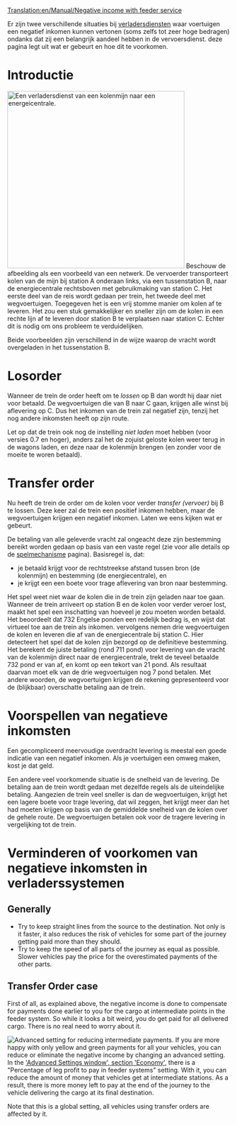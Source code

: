 [[Translation:en/Manual/Negative income with feeder service]]
{{nl/Vertaling|en/Manual/Negative income with feeder service|70}}

Er zijn twee verschillende situaties bij [[nl/Manual/Verladersdienst|verladersdiensten]] waar voertuigen een negatief inkomen kunnen vertonen (soms zelfs tot zeer hoge bedragen) ondanks dat zij een belangrijk aandeel hebben in de vervoersdienst. deze pagina legt uit wat er gebeurt en hoe dit te voorkomen.

= Introductie =
[[File:en/Manual/Feeder negative income.png|right|thumb|400px|Een verladersdienst van een kolenmijn naar een energeicentrale.]]
Beschouw de afbeelding als een voorbeeld van een netwerk. De vervoerder transporteert kolen van de mijn bij station A onderaan links, via een tussenstation B, naar de energiecentrale rechtsboven met gebruikmaking van station C. Het eerste deel van de reis wordt gedaan per trein, het tweede deel met wegvoertuigen. Toegegeven het is een vrij stomme manier om kolen af te leveren. Het zou een stuk gemakkelijker en sneller zijn om de kolen in een rechte lijn af te leveren door station B te verplaatsen naar station C. Echter dit is nodig om ons probleem te verduidelijken.

Beide voorbeelden zijn verschillend in de wijze waarop de vracht wordt overgeladen in het tussenstation B.


= Losorder =
Wanneer de trein de order heeft om te ''lossen'' op B dan wordt hij daar niet voor betaald. De wegvoertuigen die van B naar C gaan, krijgen alle winst bij aflevering op C. Dus het inkomen van de trein zal negatief zijn, tenzij het nog andere inkomsten heeft op zijn route.

Let op dat de trein ook nog de instelling ''niet laden'' moet hebben (voor versies 0.7 en hoger), anders zal het de zojuist geloste kolen weer terug in de wagons laden, en deze naar de kolenmijn brengen (en zonder voor de moeite te woren betaald).


= Transfer order =
Nu heeft de trein de order om de kolen voor verder ''transfer (vervoer)'' bij B te lossen. Deze keer zal de trein een positief inkomen hebben, maar de wegvoertuigen krijgen een negatief inkomen. Laten we eens kijken wat er gebeurt.

De betaling van alle geleverde vracht zal ongeacht deze zijn bestemming bereikt worden gedaan op basis van een vaste regel (zie voor alle details op de  [[nl/Manual/Game Mechanics/Main Page#afleverbetalingsrangorde|spelmechanisme]] pagina).
Basisregel is, dat:
* je betaald krijgt voor de rechtstreekse afstand tussen bron (de kolenmijn) en bestemming (de energiecentrale), en
* je krijgt een een boete voor trage aflevering van bron naar bestemming.

Het spel weet niet waar de kolen die in de trein zijn geladen naar toe gaan. Wanneer de trein arriveert op station B en de kolen voor verder veroer lost, maakt het spel een inschatting van hoeveel je zou moeten worden betaald. Het beoordeelt dat 732 Engelse ponden een redelijk bedrag is, en wijst dat virtueel toe aan de trein als inkomen.
vervolgens nemen drie wegvoertuigen de kolen en leveren die af van de energiecentrale bij station C. Hier detecteert het spel dat de kolen zijn bezorgd op de definitieve bestemming. Het berekent de juiste betaling (rond 711 pond) voor levering van de vracht van de kolenmijn direct naar de energiecentrale, trekt de teveel betaalde 732 pond er van af, en komt op een tekort van 21 pond. Als resultaat daarvan moet elk van de drie wegvoertuigen nog 7 pond betalen.
Met andere woorden, de wegvoertuigen krijgen de rekening gepresenteerd voor de (blijkbaar) overschatte betaling aan de trein.

= Voorspellen van negatieve inkomsten =
Een gecompliceerd meervoudige overdracht levering is meestal een goede indicatie van een negatief inkomen. Als je voertuigen een omweg maken, kost je dat geld.

Een andere veel voorkomende situatie is de snelheid van de levering. De betaling aan de trein wordt gedaan met dezelfde regels als de uiteindelijke betaling. Aangezien de trein veel sneller is dan de wegvoertuigen, krijgt het een lagere boete voor trage levering, dat wil zeggen, het krijgt meer dan het had moeten krijgen op basis van de gemiddelde snelheid van de kolen over de gehele route. De wegvoertuigen betalen ook voor de tragere levering in vergelijking tot de trein.


= Verminderen of voorkomen van negatieve inkomsten in verladerssystemen =
== Generally ==
* Try to keep straight lines from the source to the destination. Not only is it faster, it also reduces the risk of vehicles for some part of the journey getting paid more than they should.
* Try to keep the speed of all parts of the journey as equal as possible. Slower vehicles pay the price for the overestimated payments of the other parts.


== Transfer Order case ==
First of all, as explained above, the negative income is done to compensate for payments done earlier to you for the cargo at intermediate points in the feeder system.
So while it looks a bit weird, you do get paid for all delivered cargo. There is no real need to worry about it.

[[File:en/Manual/Feeder systems percentage.png|right|thumb|Advanced setting for reducing intermediate payments.]]
If you are more happy with only yellow and green payments for all your vehicles, you can reduce or eliminate the negative income by changing an advanced setting. In the [[en/Archive/Manual/Settings/Advanced Settings/Economy|'Advanced Settings window', section 'Economy']], there is a "Percentage of leg profit to pay in feeder systems" setting. With it, you can reduce the amount of money that vehicles get at intermediate stations. As a result, there is more money left to pay at the end of the journey to the vehicle delivering the cargo at its final destination.

Note that this is a global setting, all vehicles using transfer orders are affected by it.